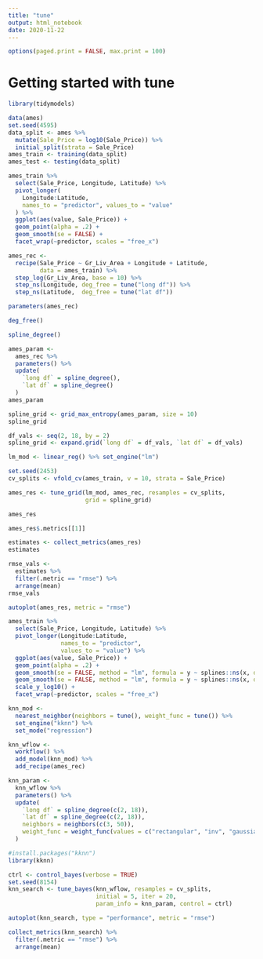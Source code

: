 ```yaml
---
title: "tune"
output: html_notebook
date: 2020-11-22
---
```



```r
options(paged.print = FALSE, max.print = 100)
```


# Getting started with tune

```r
library(tidymodels)
```


```r
data(ames)
set.seed(4595)
data_split <- ames %>% 
  mutate(Sale_Price = log10(Sale_Price)) %>% 
  initial_split(strata = Sale_Price)
ames_train <- training(data_split)
ames_test <- testing(data_split)
```


```r
ames_train %>% 
  select(Sale_Price, Longitude, Latitude) %>% 
  pivot_longer(
    Longitude:Latitude, 
    names_to = "predictor", values_to = "value"
  ) %>% 
  ggplot(aes(value, Sale_Price)) +
  geom_point(alpha = .2) +
  geom_smooth(se = FALSE) +
  facet_wrap(~predictor, scales = "free_x")
```


```r
ames_rec <- 
  recipe(Sale_Price ~ Gr_Liv_Area + Longitude + Latitude, 
         data = ames_train) %>% 
  step_log(Gr_Liv_Area, base = 10) %>% 
  step_ns(Longitude, deg_free = tune("long df")) %>% 
  step_ns(Latitude,  deg_free = tune("lat df"))
```


```r
parameters(ames_rec)
```


```r
deg_free()
```


```r
spline_degree()
```


```r
ames_param <- 
  ames_rec %>% 
  parameters() %>% 
  update(
    `long df` = spline_degree(), 
    `lat df` = spline_degree()
  )
ames_param
```


```r
spline_grid <- grid_max_entropy(ames_param, size = 10)
spline_grid
```


```r
df_vals <- seq(2, 18, by = 2)
spline_grid <- expand.grid(`long df` = df_vals, `lat df` = df_vals)
```


```r
lm_mod <- linear_reg() %>% set_engine("lm")
```


```r
set.seed(2453)
cv_splits <- vfold_cv(ames_train, v = 10, strata = Sale_Price)
```


```r
ames_res <- tune_grid(lm_mod, ames_rec, resamples = cv_splits, 
                      grid = spline_grid)
```


```r
ames_res
```


```r
ames_res$.metrics[[1]]
```


```r
estimates <- collect_metrics(ames_res)
estimates
```


```r
rmse_vals <-
  estimates %>% 
  filter(.metric == "rmse") %>% 
  arrange(mean)
rmse_vals
```


```r
autoplot(ames_res, metric = "rmse")
```


```r
ames_train %>% 
  select(Sale_Price, Longitude, Latitude) %>% 
  pivot_longer(Longitude:Latitude,
               names_to = "predictor",
               values_to = "value") %>% 
  ggplot(aes(value, Sale_Price)) +
  geom_point(alpha = .2) +
  geom_smooth(se = FALSE, method = "lm", formula = y ~ splines::ns(x, df = 3), col = "red") +
  geom_smooth(se = FALSE, method = "lm", formula = y ~ splines::ns(x, df = 16), col = "blue") +
  scale_y_log10() +
  facet_wrap(~predictor, scales = "free_x")
```


```r
knn_mod <-
  nearest_neighbor(neighbors = tune(), weight_func = tune()) %>% 
  set_engine("kknn") %>% 
  set_mode("regression")
```


```r
knn_wflow <-
  workflow() %>% 
  add_model(knn_mod) %>% 
  add_recipe(ames_rec)
```


```r
knn_param <-
  knn_wflow %>% 
  parameters() %>% 
  update(
    `long df` = spline_degree(c(2, 18)),
    `lat df` = spline_degree(c(2, 18)),
    neighbors = neighbors(c(3, 50)),
    weight_func = weight_func(values = c("rectangular", "inv", "gaussian", "triangular"))
  )
```


```r
#install.packages("kknn")
library(kknn)
```


```r
ctrl <- control_bayes(verbose = TRUE)
set.seed(8154)
knn_search <- tune_bayes(knn_wflow, resamples = cv_splits,
                         initial = 5, iter = 20,
                         param_info = knn_param, control = ctrl)
```


```r
autoplot(knn_search, type = "performance", metric = "rmse")
```


```r
collect_metrics(knn_search) %>% 
  filter(.metric == "rmse") %>% 
  arrange(mean)
```











